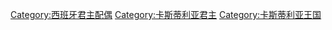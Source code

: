 [[Category:西班牙君主配偶|Category:西班牙君主配偶]]
[[Category:卡斯蒂利亚君主|Category:卡斯蒂利亚君主]]
[[Category:卡斯蒂利亚王国‎|Category:卡斯蒂利亚王国‎]]